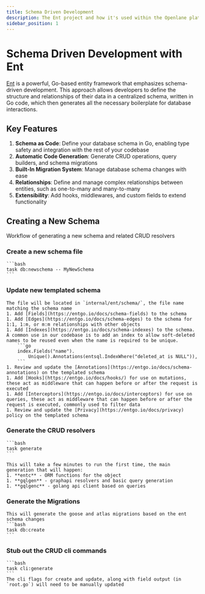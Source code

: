 ```yaml
---
title: Schema Driven Development
description: The Ent project and how it's used within the Openlane platform
sidebar_position: 1
---
```


# Schema Driven Development with Ent

[Ent](https://entgo.io/docs/getting-started) is a powerful, Go-based entity framework that emphasizes schema-driven development.
This approach allows developers to define the structure and relationships of their data in a centralized schema,
written in Go code, which then generates all the necessary boilerplate for database interactions.

## Key Features
1. **Schema as Code**: Define your database schema in Go, enabling type safety and integration with the rest of your codebase
1. **Automatic Code Generation**: Generate CRUD operations, query builders, and schema migrations
1. **Built-In Migration System**: Manage database schema changes with ease
1. **Relationships**: Define and manage complex relationships between entities, such as one-to-many and many-to-many
1. **Extensibility**: Add hooks, middlewares, and custom fields to extend functionality

## Creating a New Schema

Workflow of generating a new schema and related CRUD resolvers

### Create a new schema file
    ```bash
    task db:newschema -- MyNewSchema
    ```
### Update new templated schema
    The file will be located in `internal/ent/schema/`, the file name matching the schema name
    1. Add [Fields](https://entgo.io/docs/schema-fields) to the schema
    1. Add [Edges](https://entgo.io/docs/schema-edges) to the schema for 1:1, 1:m, or m:m relationships with other objects
    1. Add [Indexes](https://entgo.io/docs/schema-indexes) to the schema. A common use in our codebase is to add an index to allow soft-deleted names to be reused even when the name is required to be unique.
        ```go
        index.Fields("name").
			Unique().Annotations(entsql.IndexWhere("deleted_at is NULL")),
        ```
    1. Review and update the [Annotations](https://entgo.io/docs/schema-annotations) on the templated schema
    1. Add [Hooks](https://entgo.io/docs/hooks/) for use on mutations, these act as middleware that can happen before or after the request is executed
    1. Add [Interceptors](https://entgo.io/docs/interceptors) for use on queries, these act as middleware that can happen before or after the request is executed, commonly used to filter data
    1. Review and update the [Privacy](https://entgo.io/docs/privacy) policy on the templated schema

### Generate the CRUD resolvers
    ```bash
    task generate
    ```

    This will take a few minutes to run the first time, the main generation that will happen:
    1. **entc** - ORM functions for the object
    1. **gqlgen** - graphapi resolvers and basic query generation
    1. **gqlgenc** - golang api client based on queries

### Generate the Migrations
    This will generate the goose and atlas migrations based on the ent schema changes
    ```bash
    task db:create
    ```
### Stub out the CRUD cli commands
    ```bash
    task cli:generate
    ```
    The cli flags for create and update, along with field output (in `root.go`) will need to be manually updated
